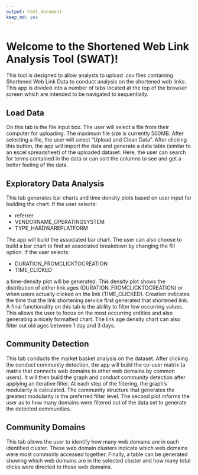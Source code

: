 ```yaml
---
output: html_document
keep_md: yes
---
```


# Welcome to the Shortened Web Link Analysis Tool (SWAT)!

This tool is designed to allow analysts to upload .csv files
containing Shortened Web Link Data to conduct analysis
on the shortened web links. This app is divided into a number
of tabs located at the top of the browser screen which are
intended to be navigated to sequentially. 

## Load Data

On this tab is the file input box. The user will select a 
file from their computer for uploading. The maximum file size
is currently 500MB. After selecting a file, the user will
select "Upload and Clean Data". After clicking this button,
the app will import the data and generate a data table
(similar to an excel spreadsheet) of the uploaded dataset.
Here, the user can search for terms contained in the data or
can sort the columns to see and get a better feeling of the
data. 

## Exploratory Data Analysis

This tab generates bar charts and time density plots based on
user input for building the chart. If  the user selects:

* referrer
* VENDORNAME_OPERATINGSYSTEM
* TYPE_HARDWAREPLATFORM

The app will build the associated bar chart. The user can also
choose to build a bar chart to find an associated breakdown
by changing the fill option. 
If the user selects:

* DURATION_FROMCLICKTOCREATION
* TIME_CLICKED

a time-density plot will be generated. This density plot shows
the distribution of either link ages (DURATION_FROMCLICKTOCREATION)
or when users actually clicked on the link (TIME_CLICKED). 
Creation indicates the time that the link shortening service first
generated that shortened link. A final functionality on this tab
is the ability to filter low occurring values. This allows the
user to focus on the most occurring entities and also generating
a nicely formatted chart. The link age density chart can also
filter out old ages between 1 day and 3 days.

## Community Detection

This tab conducts the market basket analysis on the dataset.
After clicking the conduct community detection, the app will
build the co-user matrix (a matrix that connects web domains
to other web domains by common users). It will then build the
graph and conduct community detection after applying an iterative filter.
At each step of the filtering, the graph's modularity is calculated.
The community structure that generates the greatest modularity
is the preferred filter level. The second plot informs the user
as to how many domains were filtered out of the data set to
generate the detected communities.

## Community Domains

This tab allows the user to identify how many web domains are
in each identified cluster. These web domain clusters indicate
which web domains were most commonly accessed together. 
Finally, a table can be generated showing which web domains are
in the selected cluster and how many total clicks were directed
to those web domains. 
